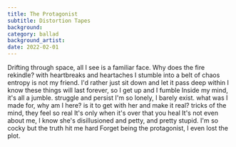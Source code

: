 ```yaml
---
title: The Protagonist
subtitle: Distortion Tapes
background:
category: ballad
background_artist: 
date: 2022-02-01
---
```


Drifting through space,
all I see is a familiar face.
Why does the fire rekindle?
with heartbreaks and heartaches I stumble
into a belt of chaos
entropy is not my friend.
I'd rather just sit down and let it pass
deep within I know these things will last
forever, so I get up and I fumble
Inside my mind, it's all a jumble.
struggle and persist
I'm so lonely, I barely exist.
what was I made for, why am I here?
is it to get with her and make it real?
tricks of the mind, they feel so real
It's only when it's over that you heal
It's not even about me, I know
she's disillusioned and petty, and pretty stupid.
I'm so cocky but the truth hit me hard
Forget being the protagonist, I even lost the plot.

